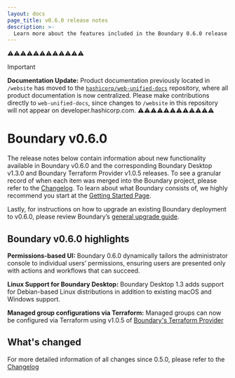 ```yaml
---
layout: docs
page_title: v0.6.0 release notes
description: >-
  Learn more about the features included in the Boundary 0.6.0 release and discover what has changed.
---
```


⚠️⚠️⚠️⚠️⚠️⚠️⚠️⚠️⚠️⚠️⚠️⚠️
> [!IMPORTANT]  
> **Documentation Update:** Product documentation previously located in `/website` has moved to the [`hashicorp/web-unified-docs`](https://github.com/hashicorp/web-unified-docs) repository, where all product documentation is now centralized. Please make contributions directly to `web-unified-docs`, since changes to `/website` in this repository will not appear on developer.hashicorp.com.
⚠️⚠️⚠️⚠️⚠️⚠️⚠️⚠️⚠️⚠️⚠️⚠️

# Boundary v0.6.0

The release notes below contain information about new functionality available in Boundary v0.6.0 and the corresponding Boundary Desktop v1.3.0 and Boundary Terraform Provider v1.0.5 releases.
To see a granular record of when each item was merged into the Boundary project, please refer to the [Changelog](https://github.com/hashicorp/boundary/blob/main/CHANGELOG.md).
To learn about what Boundary consists of, we highly recommend you start at the [Getting Started Page](/boundary/docs/getting-started).

Lastly, for instructions on how to upgrade an existing Boundary deployment to v0.6.0, please review Boundary’s [general upgrade guide](/boundary/tutorials/oss-configuration/upgrade-version).

## Boundary v0.6.0 highlights

**Permissions-based UI:** Boundary 0.6.0 dynamically tailors the administrator console to individual users’ permissions, ensuring users are presented only with actions and workflows that can succeed.

**Linux Support for Boundary Desktop:** Boundary Desktop 1.3 adds support for Debian-based Linux distributions in addition to existing macOS and Windows support.

**Managed group configurations via Terraform:** Managed groups can now be configured via Terraform using v1.0.5 of [Boundary's Terraform Provider](https://registry.terraform.io/providers/hashicorp/boundary/latest)

## What's changed

For more detailed information of all changes since 0.5.0, please refer to the [Changelog](https://github.com/hashicorp/boundary/blob/main/CHANGELOG.md)
